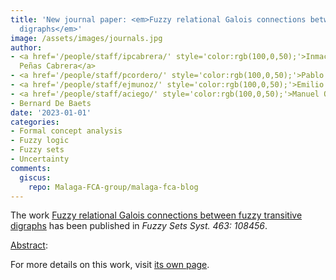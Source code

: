 ```yaml
---
title: 'New journal paper: <em>Fuzzy relational Galois connections between fuzzy transitive
  digraphs</em>'
image: /assets/images/journals.jpg
author:
- <a href='/people/staff/ipcabrera/' style='color:rgb(100,0,50);'>Inmaculada de las
  Peñas Cabrera</a>
- <a href='/people/staff/pcordero/' style='color:rgb(100,0,50);'>Pablo Cordero Ortega</a>
- <a href='/people/staff/ejmunoz/' style='color:rgb(100,0,50);'>Emilio Muñoz Velasco</a>
- <a href='/people/staff/aciego/' style='color:rgb(100,0,50);'>Manuel Ojeda Aciego</a>
- Bernard De Baets
date: '2023-01-01'
categories:
- Formal concept analysis
- Fuzzy logic
- Fuzzy sets
- Uncertainty
comments:
  giscus:
    repo: Malaga-FCA-group/malaga-fca-blog
---
```


The work <u>Fuzzy relational Galois connections between fuzzy transitive digraphs</u> has been published in <em>Fuzzy Sets Syst. 463: 108456</em>.

<u>Abstract</u>:





For more details on this work, visit <a href='/publications/journals/2023-IPC-PC-EMV-MOA-BDB-Fuzzy'>its own page</a>.
